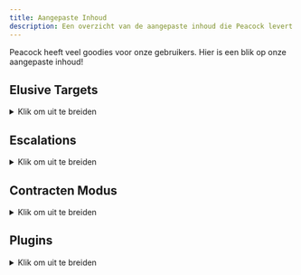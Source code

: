 ```yaml
---
title: Aangepaste Inhoud
description: Een overzicht van de aangepaste inhoud die Peacock levert.
---
```



Peacock heeft veel goodies voor onze gebruikers. Hier is een blik op onze aangepaste inhoud!

<div class="make_h2_smaller">

## Elusive Targets

<details>

<summary>Klik om uit te breiden</summary>

Binnen Peacock kun je Elusive Targets herspelen zonder tijdslimiet op herstarts (in tegenstelling tot Elusive Target Arcade), en zonder tijdslimiet.
  * **Hoe te Spelen**: Na het opstarten van Hitman 3 in Peacock, ga naar `Career` -> `Elusive Targets` in-game.

</details>

## Escalations

<details>
<summary>Klik om uit te breiden</summary>

* **Aangepaste Peacock Escalations**
  * Peacock ondersteunt aangepaste (gemaakt met input van de gebruiker) escalations. Deze escalations zijn standaard beschikbaar in het spel. Je kan ook enkele aangepaste escalations zien in de [Roadmaps](https://thepeacockproject.org/wiki/roadmaps).

* **Officiële Server Escalations**
  * Peacock ondersteunt ook enkele officiële server escalations, hoewel ze niet allemaal geport zijn. Deze escalations zijn standaard beschikbaar in het spel.
* **Legacy Escalations**
  * Peacock ondersteunt Hitman 2016 escalations die niet zijn overgezet naar Hitman 2 of 3 (legacy escalations).
  * Om legacy escalations te installeren, zoek `legacy in: plugin-releases` in de Peacock Discord. Download `LegacyEscalationsPlugin.js`, installeer het in je Peacock installatie map (`...Peacock-vx.x.x/Peacock-vx.x.x`).
* **Hoe Escalations te Spelen**: Ga naar het `Destinations` menu, dan naar een specifieke map in-game om escalations te openen.

</details>

## Contracten Modus

<details>
<summary>Klik om uit te breiden</summary>

Peacock ondersteunt zowel officiële server als aangepaste Peacock contracten.

* **Featured contracten**
  * Dit omvat alle officiële contracten van de servers, evenals sommige aangepaste contracten die door het Peacock ontwikkelingsteam worden gecreëerd. Je kan enkele van deze op maat gemaakte contracten [here] zien(https://thepeacockproject.org/wiki/roadmaps).
  * Hoe te Spelen: Ga naar het ```Game Modes`` -> ```Contracts`` -> ```Featured``` menu in-game
* Door Gebruiker Gemaakte, Officiële Server Contracten**
  * Hoe te Installeren: Ga naar het ```Game Modes`` -> ```Contracts`` -> ```Contract Lookup`` menu in-game. Voer de officiële server contract ID in (let op: alleen Steam en Epic Hitman 3 contracten worden ondersteund). Het contract wordt nu gedownload in ```...Peacock-vx.x.x/Peacock-vx.x.x/Contracts/```.
  * Hoe te Spelen: Ga naar ```Game Modes`` -> ```Contracts`` -> ```My Contracts``` in-game om te spelen.
* **Door Gebruiker Gemaakte, Peacock Contracten**
  * Hoe te Installeren: Download het contracten ```.ocre`` bestand van het ``share-contracts`` kanaal in de Peacock Discord. Installeer dit ```.ocre`` bestand in uw ```...Peacock-vx.x.x/Peacock-vx.x.x/Contracts`` map.
  * Hoe je je eigen maakt: Als je een contract maakt in-game terwijl je in Peacock server bent, zal je contract worden opgeslagen als een ```.ocre`` bestand in de ```...Peacock-vx.x.x/Peacock-vx.x.x/Contracts`` map. Zorg ervoor dat je het ```.ocre`` bestand deelt in het ``share-contracts`` kanaal van de Peacock Discord als je wilt dat anderen je aangepaste Peacock contract kunnen spelen.
  * Hoe te Spelen: Ga naar ```Game Modes`` -> ```Contracts`` -> ```My Contracts``` in-game om te spelen.

</details>

## Plugins

<details>
<summary>Klik om uit te breiden</summary>

Naast de Legacy Escalations Plugin, die eerder in de Escalations sectie is beschreven, ondersteunt Peacock een breed scala aan server side mods (plugins). Deze omvatten, maar zijn niet beperkt tot:
* Kill Everyone Mode
  * Alle echte NPC's gemarkeerd als doelwit, kan Silent Assassin rating terugkrijgen na het doden van iedereen.
  * Opmerking: Erg buggy voor maps met 200+ doelen, geweren kunnen willekeurig vastlopen. Misschien moet je beginnen met mensen melee te doden.
* Sarajevo Six
  * Bonusmissies die anders alleen beschikbaar zijn in de Hitman 2016 Playstation-versie.
  * Installatie-instructies: https://rentry.org/H3_TS6
* Plugins om anders ongebruikte wapens aan het spel toe te voegen
* Plugins om bestaande wapens en vermommingen aan te passen.
* **Hoe Plugins te Installeren**: In het algemeen, om plugins te installeren, ga naar ```#plugin-releases`` in de Peacock Discord en download een plugin waar je in geïnteresseerd bent. Installeer het dan in de hoofdmap van je Peacock installatie (```...Peacock-vx.x.x/Peacock-vx.x.x``). Zorg ervoor dat je kijkt voor verdere instructies in het ```#plugin-releases``` kanaal voor een bepaalde plugin, aangezien bepaalde plugins verdere installatiestappen vereisen of incompatibel zijn met nieuwere versies van Peacock.

**Opmerking: Plugins zijn slechts een klein deel van de Hitman modding scene. Veel Hitman mods worden client-side gedaan en vallen buiten het bereik van Peacock.** Client-side mods worden hier samengevoegd: https://www.nexusmods.com/hitman3

</details>

</div>
